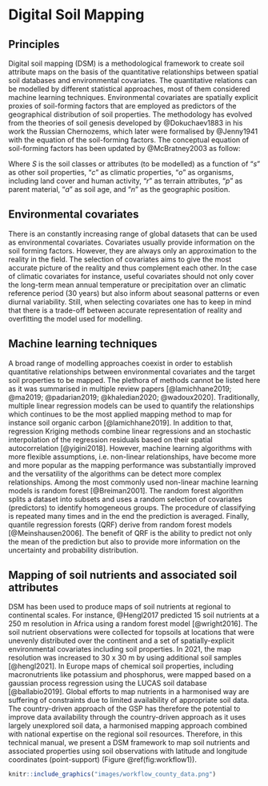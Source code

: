 # Digital Soil Mapping

## Principles 

Digital soil mapping (DSM) is a methodological framework to create soil attribute maps on the basis of the quantitative relationships between spatial soil databases and environmental covariates. The quantitative relations can be modelled by different statistical approaches, most of them considered machine learning techniques. Environmental covariates are spatially explicit proxies of soil-forming factors that are employed as predictors of the geographical distribution of soil properties. The methodology has evolved from the theories of soil genesis developed by @Dokuchaev1883 in his work the Russian Chernozems, which later were formalised by @Jenny1941 with the equation of the soil-forming factors. The conceptual equation of soil-forming factors has been updated by @McBratney2003 as follow:

\begin{equation} 
  S = f\left(s,c,o,r,p,a,n\right)
  (\#eq:scorpan)
\end{equation} 

Where $S$ is the soil classes or attributes (to be modelled) as a function of “$s$” as other soil properties, “$c$” as climatic properties, “$o$” as organisms, including land cover and human activity, “$r$” as terrain attributes, “$p$” as parent material, “$a$” as soil age, and “$n$” as the geographic position. 

## Environmental covariates
There is an constantly increasing range of global datasets that can be used as environmental covariates. Covariates usually provide information on the soil forming factors. However, they are always only an approximation to the reality in the field. The selection of covariates aims to give the most accurate picture of the reality and thus complement each other. In the case of climatic covariates for instance, useful covariates should not only cover the long-term mean annual temperature or precipitation over an climatic reference period (30 years) but also inform about seasonal patterns or even diurnal variability. Still, when selecting covariates one has to keep in mind that there is a trade-off between accurate representation of reality and overfitting the model used for modelling.

## Machine learning techniques
A broad range of modelling approaches coexist in order to establish quantitative relationships between environmental covariates and the target soil properties to be mapped. The plethora of methods cannot be listed here as it was summarised in multiple review papers [@lamichhane2019; @ma2019; @padarian2019; @khaledian2020; @wadoux2020].
Traditionally, multiple linear regression models can be used to quantify the relationships which continues to be the most applied mapping method to map for instance soil organic carbon [@lamichhane2019]. In addition to that, regression Kriging methods combine linear regressions and an stochastic interpolation of the regression residuals based on their spatial autocorrelation [@yigini2018]. 
However, machine learning algorithms with more flexible assumptions, i.e. non-linear relationships, have become more and more popular as the mapping performance was substantially improved and the versatility of the algorithms can be detect more complex relationships.
Among the most commonly used non-linear machine learning models is random forest [@Breiman2001]. The random forest algorithm splits a dataset into subsets and uses a random selection of covariates (predictors) to identify homogeneous groups. The procedure of classifying is repeated many times and in the end the prediction is averaged. Finally, quantile regression forests (QRF) derive from random forest models [@Meinshausen2006]. The benefit of QRF is the ability to predict not only the mean of the prediction but also to provide more information on the uncertainty and probability distribution. 

## Mapping of soil nutrients and associated soil attributes
DSM has been used to produce maps of soil nutrients at regional to continental scales. For instance, @Hengl2017 predicted 15 soil nutrients at a 250 m resolution in Africa using a random forest model [@wright2016]. The soil nutrient observations were collected for topsoils at locations that were unevenly distributed over the continent and a set of spatially-explicit environmental covariates including soil properties. In 2021, the map resolution was increased to 30 x 30 m by using additional soil samples [@hengl2021].
In Europe maps of chemical soil properties, including macronutrients like potassium and phosphorus, were mapped based on a gaussian process regression using the LUCAS soil database [@ballabio2019].
Global efforts to map nutrients in a harmonised way are suffering of constraints due to limited availability of appropriate soil data. The country-driven approach of the GSP has therefore the potential to improve data availability through the country-driven approach as it uses largely unexplored soil data, a harmonised mapping approach combined with national expertise on the regional soil resources. Therefore, in this technical manual, we present a DSM framework to map soil nutrients and associated properties using soil observations with latitude and longitude coordinates (point-support) (Figure \@ref(fig:workflow1)).

```r
knitr::include_graphics("images/workflow_county_data.png")
```

